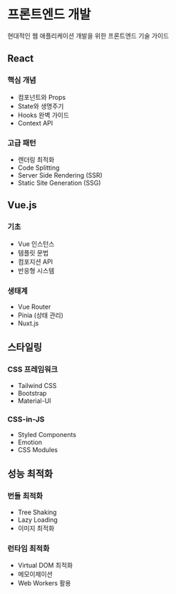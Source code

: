 # 프론트엔드 개발

현대적인 웹 애플리케이션 개발을 위한 프론트엔드 기술 가이드

## React

### 핵심 개념
- 컴포넌트와 Props
- State와 생명주기
- Hooks 완벽 가이드
- Context API

### 고급 패턴
- 렌더링 최적화
- Code Splitting
- Server Side Rendering (SSR)
- Static Site Generation (SSG)

## Vue.js

### 기초
- Vue 인스턴스
- 템플릿 문법
- 컴포지션 API
- 반응형 시스템

### 생태계
- Vue Router
- Pinia (상태 관리)
- Nuxt.js

## 스타일링

### CSS 프레임워크
- Tailwind CSS
- Bootstrap
- Material-UI

### CSS-in-JS
- Styled Components
- Emotion
- CSS Modules

## 성능 최적화

### 번들 최적화
- Tree Shaking
- Lazy Loading
- 이미지 최적화

### 런타임 최적화
- Virtual DOM 최적화
- 메모이제이션
- Web Workers 활용